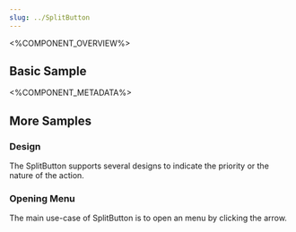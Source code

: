 ```yaml
---
slug: ../SplitButton
---
```



<%COMPONENT_OVERVIEW%>

## Basic Sample
<Basic />

<%COMPONENT_METADATA%>

## More Samples

### Design
The SplitButton supports several designs to indicate the priority or the nature of the action.

<Design />

### Opening Menu
The main use-case of SplitButton is to open an menu by clicking the arrow.

<OpeningMenu />

